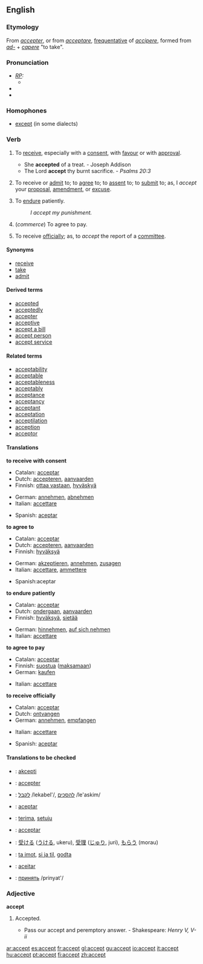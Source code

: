 ==English==

===Etymology===
From {{F.}} ''[[accepter]]'', or from {{L.}} ''[[acceptare]]'', [[frequentative]] of ''[[accipere]]'', formed from ''[[ad-]]'' + ''[[capere]]'' "to take".

===Pronunciation===
* ''[[RP]]:''
** {{IPA|/əkˈsept/}}
*{{audio|en-us-accept.ogg|Audio (US)}}
*{{audio|En-uk-accept.ogg|Audio (UK)}}

===Homophones===
*[[except]] (in some dialects)

===Verb===
{{en-infl-reg-consonant|accept||}}
# {{transitive}} To [[receive]], especially with a [[consent]], with [[favour]] or with [[approval]].
#* She '''accepted''' of a treat. - Joseph Addison
#* The Lord '''accept''' thy burnt sacrifice. - ''Psalms 20:3''
# {{transitive}} To receive or [[admit]] to; to [[agree]] to; to [[assent]] to; to [[submit]] to; as, I ''accept'' your [[proposal]], [[amendment]], or [[excuse]].
# {{transitive}} To [[endure]] patiently.
#: ''I accept my punishment.''
# {{transitive}} (''commerce'') To agree to pay.
# {{transitive}} To receive [[officially]]; as, to ''accept'' the report of a [[committee]].

====Synonyms====
* [[receive]]
* [[take]]
* [[admit]]

====Derived terms====
* [[accepted]]
* [[acceptedly]]
* [[accepter]]
* [[acceptive]]
* [[accept a bill]]
* [[accept person]]
* [[accept service]]

====Related terms====
* [[acceptability]]
* [[acceptable]]
* [[acceptableness]]
* [[acceptably]]
* [[acceptance]]
* [[acceptancy]]
* [[acceptant]]
* [[acceptation]]
* [[acceptilation]]
* [[acception]]
* [[acceptor]]

====Translations====
'''to receive with consent'''
{{top}}
*Catalan: [[acceptar]]
*Dutch: [[accepteren]], [[aanvaarden]]
*Finnish: [[ottaa vastaan]], [[hyväskyä]]
{{mid}}
*German: [[annehmen]], [[abnehmen]]
*Italian: [[accettare]]
{{bottom}}
*Spanish: [[aceptar]]

'''to agree to'''
{{top}}
*Catalan: [[acceptar]]
*Dutch: [[accepteren]], [[aanvaarden]]
*Finnish: [[hyväksyä]]
{{mid}}
*German: [[akzeptieren]], [[annehmen]], [[zusagen]]
*Italian: [[accettare]], [[ammettere]]
{{bottom}}
*Spanish:aceptar

'''to endure patiently'''
{{top}}
*Catalan: [[acceptar]]
*Dutch: [[ondergaan]], [[aanvaarden]]
*Finnish: [[hyväksyä]], [[sietää]]
{{mid}}
*German: [[hinnehmen]], [[auf sich nehmen]]
*Italian: [[accettare]]
{{bottom}}

'''to agree to pay'''
{{top}}
*Catalan: [[acceptar]]
*Finnish: [[suostua]] ([[maksaa|maksamaan]])
*German: [[kaufen]]
{{mid}}
*Italian: [[accettare]]
{{bottom}}

'''to receive officially'''
{{top}}
*Catalan: [[acceptar]]
*Dutch: [[ontvangen]]
*German: [[annehmen]], [[empfangen]]
{{mid}}
*Italian: [[accettare]]
{{bottom}}
*Spanish: [[aceptar]]

====Translations to be checked====
{{checktrans}}
*{{ttbc|Esperanto}}: [[akcepti]]
*{{ttbc|French}}: [[accepter]]
*{{ttbc|Hebrew}}: [[:he:לקבל|לקבל]] /lekabel'/, [[:he:להסכים|להסכים]] /le'askim/
*{{ttbc|Ido}}: [[aceptar]]
*{{ttbc|Indonesian}}: [[terima]], [[setuju]]
*{{ttbc|Interlingua}}: [[acceptar]]
*{{ttbc|Japanese}}: [[受ける]] ([[うける]], ukeru), [[受理]] ([[じゅり]], juri), [[もらう]] (morau)
*{{ttbc|Norwegian}}: [[ta imot]], [[si ja til]], [[godta]]
*{{ttbc|Portuguese}}: [[aceitar]]
*{{ttbc|Russian}}: [[:ru:принять|принять]] /prinyat'/

===Adjective===
'''accept'''
# {{obsolete}} Accepted.
#* Pass our accept and peremptory answer. - Shakespeare: ''Henry V, V-ii''

[[ar:accept]]
[[es:accept]]
[[fr:accept]]
[[gl:accept]]
[[gu:accept]]
[[io:accept]]
[[it:accept]]
[[hu:accept]]
[[pt:accept]]
[[fi:accept]]
[[zh:accept]]